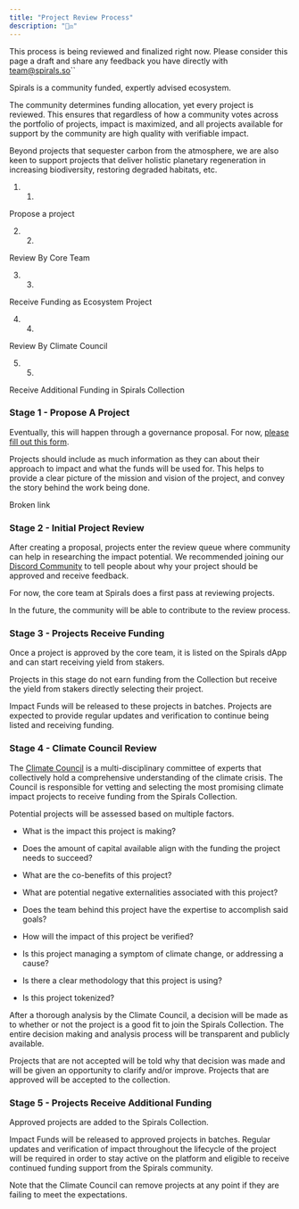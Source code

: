 ```yaml
---
title: "Project Review Process"
description: "🧑⚖"
---
```


This process is being reviewed and finalized right now. Please consider this page a draft and share any feedback you have directly with [team@spirals.so](mailto:team@spirals.so)``

Spirals is a community funded, expertly advised ecosystem.

The community determines funding allocation, yet every project is reviewed. This ensures that regardless of how a community votes across the portfolio of projects, impact is maximized, and all projects available for support by the community are high quality with verifiable impact.

Beyond projects that sequester carbon from the atmosphere, we are also keen to support projects that deliver holistic planetary regeneration in increasing biodiversity, restoring degraded habitats, etc.

1. 1.  
Propose a project

2. 2.  
Review By Core Team

3. 3.  
Receive Funding as Ecosystem Project

4. 4.  
Review By Climate Council

5. 5.  
Receive Additional Funding in Spirals Collection

### Stage 1 - Propose A Project

Eventually, this will happen through a governance proposal. For now, [please fill out this form](https://kw2tbik92mn.typeform.com/impact-project).

Projects should include as much information as they can about their approach to impact and what the funds will be used for. This helps to provide a clear picture of the mission and vision of the project, and convey the story behind the work being done.

Broken link

### Stage 2 - Initial Project Review

After creating a proposal, projects enter the review queue where community can help in researching the impact potential. We recommended joining our [Discord Community](https://discord.gg/Ry5NP2Vz) to tell people about why your project should be approved and receive feedback.

For now, the core team at Spirals does a first pass at reviewing projects.

In the future, the community will be able to contribute to the review process.

### Stage 3 - Projects Receive Funding

Once a project is approved by the core team, it is listed on the Spirals dApp and can start receiving yield from stakers.

Projects in this stage do not earn funding from the Collection but receive the yield from stakers directly selecting their project.

Impact Funds will be released to these projects in batches. Projects are expected to provide regular updates and verification to continue being listed and receiving funding.


### Stage 4 - Climate Council Review

The [Climate Council](/climate-impact/climate-council) is a multi-disciplinary committee of experts that collectively hold a comprehensive understanding of the climate crisis. The Council is responsible for vetting and selecting the most promising climate impact projects to receive funding from the Spirals Collection.

Potential projects will be assessed based on multiple factors.

* What is the impact this project is making?

* Does the amount of capital available align with the funding the project needs to succeed?

* What are the co-benefits of this project?

* What are potential negative externalities associated with this project?

* Does the team behind this project have the expertise to accomplish said goals?

* How will the impact of this project be verified?

* Is this project managing a symptom of climate change, or addressing a cause?

* Is there a clear methodology that this project is using?

* Is this project tokenized?

After a thorough analysis by the Climate Council, a decision will be made as to whether or not the project is a good fit to join the Spirals Collection. The entire decision making and analysis process will be transparent and publicly available. 

Projects that are not accepted will be told why that decision was made and will be given an opportunity to clarify and/or improve. Projects that are approved will be accepted to the collection.

### Stage 5 - Projects Receive Additional Funding

Approved projects are added to the Spirals Collection.

Impact Funds will be released to approved projects in batches. Regular updates and verification of impact throughout the lifecycle of the project will be required in order to stay active on the platform and eligible to receive continued funding support from the Spirals community.

Note that the Climate Council can remove projects at any point if they are failing to meet the expectations.